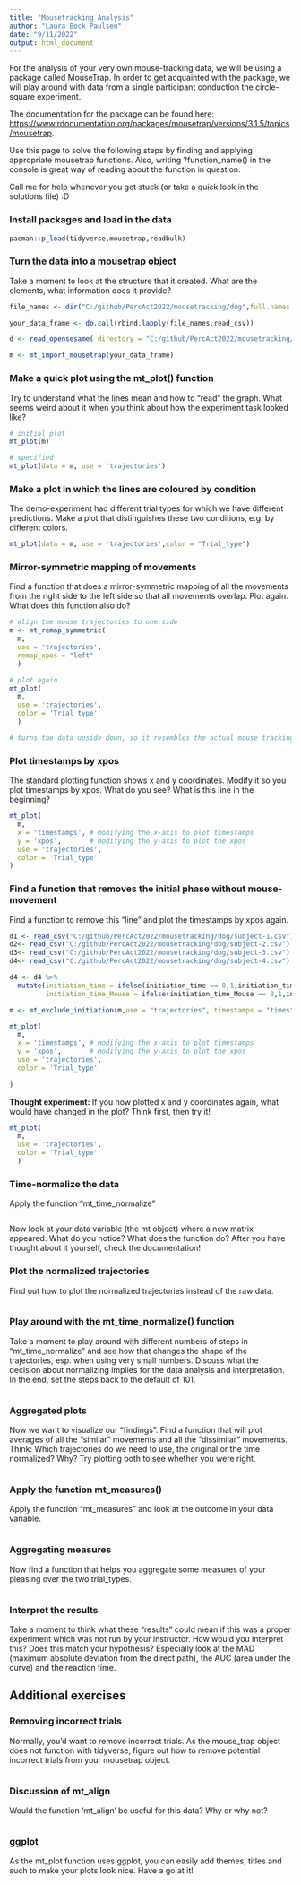 ```yaml
---
title: "Mousetracking Analysis"
author: "Laura Bock Paulsen"
date: "9/11/2022"
output: html_document
---
```


For the analysis of your very own mouse-tracking data, we will be using a package called MouseTrap. In order to get acquainted with the package, we will play around with data from a single participant conduction the circle-square experiment. 

The documentation for the package can be found here: <https://www.rdocumentation.org/packages/mousetrap/versions/3.1.5/topics/mousetrap>.

Use this page to solve the following steps by finding and applying appropriate mousetrap functions. Also, writing ?function_name() in the console is great way of reading about the function in question.

Call me for help whenever you get stuck (or take a quick look in the solutions file) :D


### Install packages and load in the data
```r
pacman::p_load(tidyverse,mousetrap,readbulk)
```

### Turn the data into a mousetrap object
Take a moment to look at the structure that it created. What are the elements, what information does it provide?
```r
file_names <- dir("C:/github/PercAct2022/mousetracking/dog",full.names = T) #where you have your files

your_data_frame <- do.call(rbind,lapply(file_names,read_csv))

d <- read_opensesame( directory = "C:/github/PercAct2022/mousetracking/dog")
```

```r
m <- mt_import_mousetrap(your_data_frame)
```

### Make a quick plot using the mt_plot() function
Try to understand what the lines mean and how to “read” the graph. What seems weird about it when you think about how the experiment task looked like?
```r
# initial plot
mt_plot(m)

# specified
mt_plot(data = m, use = 'trajectories')

```

### Make a plot in which the lines are coloured by condition
The demo-experiment had different trial types for which we have different predictions. Make a plot that distinguishes these two conditions, e.g. by different colors. 
```r
mt_plot(data = m, use = 'trajectories',color = "Trial_type")
```

### Mirror-symmetric mapping of movements
Find a function that does a mirror-symmetric mapping of all the movements from the right side to the left side so that all movements overlap. Plot again. What does this function also do?
```r
# align the mouse trajectories to one side
m <- mt_remap_symmetric(
  m, 
  use = 'trajectories',
  remap_xpos = "left"
  )

# plot again
mt_plot(
  m, 
  use = 'trajectories',
  color = 'Trial_type'
  )

# turns the data upside down, so it resembles the actual mouse tracking task
```

### Plot timestamps by xpos
The standard plotting function shows x and y coordinates. Modify it so you plot timestamps by xpos. What do you see? What is this line in the beginning?
```r
mt_plot(
  m, 
  x = 'timestamps', # modifying the x-axis to plot timestamps
  y = 'xpos',       # modifying the y-axis to plot the xpos
  use = 'trajectories',
  color = 'Trial_type' 
)
```

### Find a function that removes the initial phase without mouse-movement
Find a function to remove this “line” and plot the timestamps by xpos again. 
```r
d1 <- read_csv("C:/github/PercAct2022/mousetracking/dog/subject-1.csv")
d2<- read_csv("C:/github/PercAct2022/mousetracking/dog/subject-2.csv")
d3<- read_csv("C:/github/PercAct2022/mousetracking/dog/subject-3.csv")
d4<- read_csv("C:/github/PercAct2022/mousetracking/dog/subject-4.csv")
```
```r
d4 <- d4 %>% 
  mutate(initiation_time = ifelse(initiation_time == 0,1,initiation_time),
         initiation_time_Mouse = ifelse(initiation_time_Mouse == 0,1,initiation_time_Mouse))


```

```r

m <- mt_exclude_initiation(m,use = "trajectories", timestamps = "timestamps")

mt_plot(
  m, 
  x = 'timestamps', # modifying the x-axis to plot timestamps
  y = 'xpos',       # modifying the y-axis to plot the xpos
  use = 'trajectories',
  color = 'Trial_type' 
  
)
```

**Thought experiment:** If you now plotted x and y coordinates again, what would have changed in the plot? Think first, then try it! 
```r
mt_plot(
  m, 
  use = 'trajectories',
  color = 'Trial_type'
  )
```

### Time-normalize the data
Apply the function “mt_time_normalize”
```r

```

Now look at your data variable (the mt object) where a new matrix appeared. What do you notice? What does the function do? After you have thought about it yourself, check the documentation!

### Plot the normalized trajectories
Find out how to plot the normalized trajectories instead of the raw data.
```r

```

### Play around with the mt_time_normalize() function
Take a moment to play around with different numbers of steps in “mt_time_normalize” and see how that changes the shape of the trajectories, esp. when using very small numbers. Discuss what the decision about normalizing implies for the data analysis and interpretation. In the end, set the steps back to the default of 101.
```r

```

### Aggregated plots
Now we want to visualize our “findings”. Find a function that will plot averages of all the “similar” movements and all the “dissimilar” movements.
Think: Which trajectories do we need to use, the original or the time normalized? Why? Try plotting both to see whether you were right.
```r

```

### Apply the function mt_measures()
Apply the function “mt_measures” and look at the outcome in your data variable. 
```r

```

### Aggregating measures
Now find a function that helps you aggregate some measures of your pleasing over the two trial_types.
```r

```

### Interpret the results
Take a moment to think what these “results” could mean if this was a proper experiment which was not run by your instructor. How would you interpret this? Does this match your hypothesis? Especially look at the MAD (maximum absolute deviation from the direct path), the AUC (area under the curve) and the reaction time. 


## Additional exercises

### Removing incorrect trials
Normally, you'd want to remove incorrect trials. As the mouse_trap object does not function with tidyverse, figure out how to remove potential incorrect trials from your mousetrap object. 
```r

```

### Discussion of mt_align
Would the function ‘mt_align’ be useful for this data? Why or why not?
```r

```


### ggplot
As the mt_plot function uses ggplot, you can easily add themes, titles and such to make your plots look nice. Have a go at it!
```r

```

